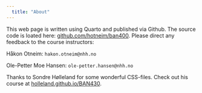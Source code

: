 ```yaml
---
  title: "About"
---
```


This web page is written using Quarto and published via Github. The source code is loated here: [github.com/hotneim/ban400](https://github.com/hotneim/ban400/). Please direct any feedback to the course instructors:

Håkon Otneim: `hakon.otneim@nhh.no`

Ole-Petter Moe Hansen: `ole-petter.hansen@nhh.no`

Thanks to Sondre Hølleland for some wonderful CSS-files. Check out his course at [holleland.github.io/BAN430](https://holleland.github.io/BAN430/).
